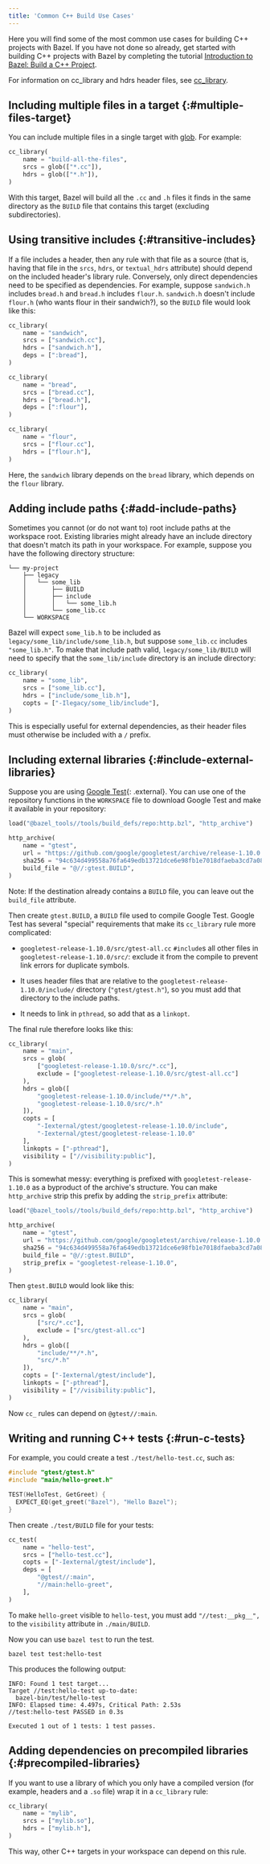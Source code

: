 ```yaml
---
title: 'Common C++ Build Use Cases'
---
```


Here you will find some of the most common use cases for building C++ projects
with Bazel. If you have not done so already, get started with building C++
projects with Bazel by completing the tutorial
[Introduction to Bazel: Build a C++ Project](/versions/6.3.0/tutorials/cpp).

For information on cc_library and hdrs header files, see
<a href="/versions/6.3.0/reference/be/c-cpp#cc_library">cc_library</a>.

## Including multiple files in a target {:#multiple-files-target}

You can include multiple files in a single target with
<a href="/versions/6.3.0/reference/be/functions#glob">glob</a>.
For example:

```python
cc_library(
    name = "build-all-the-files",
    srcs = glob(["*.cc"]),
    hdrs = glob(["*.h"]),
)
```

With this target, Bazel will build all the `.cc` and `.h` files it finds in the
same directory as the `BUILD` file that contains this target (excluding
subdirectories).

## Using transitive includes {:#transitive-includes}

If a file includes a header, then any rule with that file as a source (that is,
having that file in the `srcs`, `hdrs`, or `textual_hdrs` attribute) should
depend on the included header's library rule. Conversely, only direct
dependencies need to be specified as dependencies. For example, suppose
`sandwich.h` includes `bread.h` and `bread.h` includes `flour.h`. `sandwich.h`
doesn't include `flour.h` (who wants flour in their sandwich?), so the `BUILD`
file would look like this:

```python
cc_library(
    name = "sandwich",
    srcs = ["sandwich.cc"],
    hdrs = ["sandwich.h"],
    deps = [":bread"],
)

cc_library(
    name = "bread",
    srcs = ["bread.cc"],
    hdrs = ["bread.h"],
    deps = [":flour"],
)

cc_library(
    name = "flour",
    srcs = ["flour.cc"],
    hdrs = ["flour.h"],
)
```

Here, the `sandwich` library depends on the `bread` library, which depends
on the `flour` library.

## Adding include paths {:#add-include-paths}

Sometimes you cannot (or do not want to) root include paths at the workspace
root. Existing libraries might already have an include directory that doesn't
match its path in your workspace. For example, suppose you have the following
directory structure:

```
└── my-project
    ├── legacy
    │   └── some_lib
    │       ├── BUILD
    │       ├── include
    │       │   └── some_lib.h
    │       └── some_lib.cc
    └── WORKSPACE
```

Bazel will expect `some_lib.h` to be included as
`legacy/some_lib/include/some_lib.h`, but suppose `some_lib.cc` includes
`"some_lib.h"`. To make that include path valid,
`legacy/some_lib/BUILD` will need to specify that the `some_lib/include`
directory is an include directory:

```python
cc_library(
    name = "some_lib",
    srcs = ["some_lib.cc"],
    hdrs = ["include/some_lib.h"],
    copts = ["-Ilegacy/some_lib/include"],
)
```

This is especially useful for external dependencies, as their header files
must otherwise be included with a `/` prefix.

## Including external libraries {:#include-external-libraries}

Suppose you are using [Google Test](https://github.com/google/googletest){: .external}.
You can use one of the repository functions in the `WORKSPACE` file to
download Google Test and make it available in your repository:

```python
load("@bazel_tools//tools/build_defs/repo:http.bzl", "http_archive")

http_archive(
    name = "gtest",
    url = "https://github.com/google/googletest/archive/release-1.10.0.zip",
    sha256 = "94c634d499558a76fa649edb13721dce6e98fb1e7018dfaeba3cd7a083945e91",
    build_file = "@//:gtest.BUILD",
)
```

Note: If the destination already contains a `BUILD` file, you can leave
out the `build_file` attribute.

Then create `gtest.BUILD`, a `BUILD` file used to compile Google Test.
Google Test has several "special" requirements that make its `cc_library` rule
more complicated:

*  `googletest-release-1.10.0/src/gtest-all.cc` `#include`s all other
   files in `googletest-release-1.10.0/src/`: exclude it from the
   compile to prevent link errors for duplicate symbols.

*  It uses header files that are relative to the
`googletest-release-1.10.0/include/` directory  (`"gtest/gtest.h"`), so you must
add that directory to the include paths.

*  It needs to link in `pthread`, so add that as a `linkopt`.

The final rule therefore looks like this:

```python
cc_library(
    name = "main",
    srcs = glob(
        ["googletest-release-1.10.0/src/*.cc"],
        exclude = ["googletest-release-1.10.0/src/gtest-all.cc"]
    ),
    hdrs = glob([
        "googletest-release-1.10.0/include/**/*.h",
        "googletest-release-1.10.0/src/*.h"
    ]),
    copts = [
        "-Iexternal/gtest/googletest-release-1.10.0/include",
        "-Iexternal/gtest/googletest-release-1.10.0"
    ],
    linkopts = ["-pthread"],
    visibility = ["//visibility:public"],
)
```

This is somewhat messy: everything is prefixed with `googletest-release-1.10.0`
as a byproduct of the archive's structure. You can make `http_archive` strip
this prefix by adding the `strip_prefix` attribute:

```python
load("@bazel_tools//tools/build_defs/repo:http.bzl", "http_archive")

http_archive(
    name = "gtest",
    url = "https://github.com/google/googletest/archive/release-1.10.0.zip",
    sha256 = "94c634d499558a76fa649edb13721dce6e98fb1e7018dfaeba3cd7a083945e91",
    build_file = "@//:gtest.BUILD",
    strip_prefix = "googletest-release-1.10.0",
)
```

Then `gtest.BUILD` would look like this:

```python
cc_library(
    name = "main",
    srcs = glob(
        ["src/*.cc"],
        exclude = ["src/gtest-all.cc"]
    ),
    hdrs = glob([
        "include/**/*.h",
        "src/*.h"
    ]),
    copts = ["-Iexternal/gtest/include"],
    linkopts = ["-pthread"],
    visibility = ["//visibility:public"],
)
```

Now `cc_` rules can depend on `@gtest//:main`.

## Writing and running C++ tests {:#run-c-tests}

For example, you could create a test `./test/hello-test.cc`, such as:

```cpp
#include "gtest/gtest.h"
#include "main/hello-greet.h"

TEST(HelloTest, GetGreet) {
  EXPECT_EQ(get_greet("Bazel"), "Hello Bazel");
}
```

Then create `./test/BUILD` file for your tests:

```python
cc_test(
    name = "hello-test",
    srcs = ["hello-test.cc"],
    copts = ["-Iexternal/gtest/include"],
    deps = [
        "@gtest//:main",
        "//main:hello-greet",
    ],
)
```

To make `hello-greet` visible to `hello-test`, you must add
`"//test:__pkg__",` to the `visibility` attribute in `./main/BUILD`.

Now you can use `bazel test` to run the test.

```
bazel test test:hello-test
```

This produces the following output:

```
INFO: Found 1 test target...
Target //test:hello-test up-to-date:
  bazel-bin/test/hello-test
INFO: Elapsed time: 4.497s, Critical Path: 2.53s
//test:hello-test PASSED in 0.3s

Executed 1 out of 1 tests: 1 test passes.
```

## Adding dependencies on precompiled libraries {:#precompiled-libraries}

If you want to use a library of which you only have a compiled version (for
example, headers and a `.so` file) wrap it in a `cc_library` rule:

```python
cc_library(
    name = "mylib",
    srcs = ["mylib.so"],
    hdrs = ["mylib.h"],
)
```

This way, other C++ targets in your workspace can depend on this rule.
